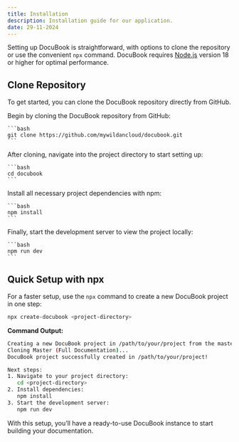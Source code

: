 ```yaml
---
title: Installation
description: Installation guide for our application.
date: 29-11-2024
---
```


Setting up DocuBook is straightforward, with options to clone the repository or use the convenient `npx` command. DocuBook requires [Node.js](https://nodejs.org/) version 18 or higher for optimal performance.

## Clone Repository

To get started, you can clone the DocuBook repository directly from GitHub.

<Stepper>
  <StepperItem title="Step 1: Clone the DocuBook Repository">
    Begin by cloning the DocuBook repository from GitHub:

    ```bash
    git clone https://github.com/mywildancloud/docubook.git
    ```

  </StepperItem>

  <StepperItem title="Step 2: Access the Project Directory">
    After cloning, navigate into the project directory to start setting up:

    ```bash
    cd docubook
    ```

  </StepperItem>

  <StepperItem title="Step 3: Install Required Dependencies">
    Install all necessary project dependencies with npm:

    ```bash
    npm install
    ```

  </StepperItem>

  <StepperItem title="Step 4: Launch the Development Server">
    Finally, start the development server to view the project locally:

    ```bash
    npm run dev
    ```

  </StepperItem>
</Stepper>

## Quick Setup with npx

For a faster setup, use the `npx` command to create a new DocuBook project in one step:

```bash
npx create-docubook <project-directory>
```

**Command Output:**

```bash
Creating a new DocuBook project in /path/to/your/project from the master branch...
Cloning Master (Full Documentation)...
DocuBook project successfully created in /path/to/your/project!

Next steps:
1. Navigate to your project directory:
   cd <project-directory>
2. Install dependencies:
   npm install
3. Start the development server:
   npm run dev
```

With this setup, you’ll have a ready-to-use DocuBook instance to start building your documentation.
